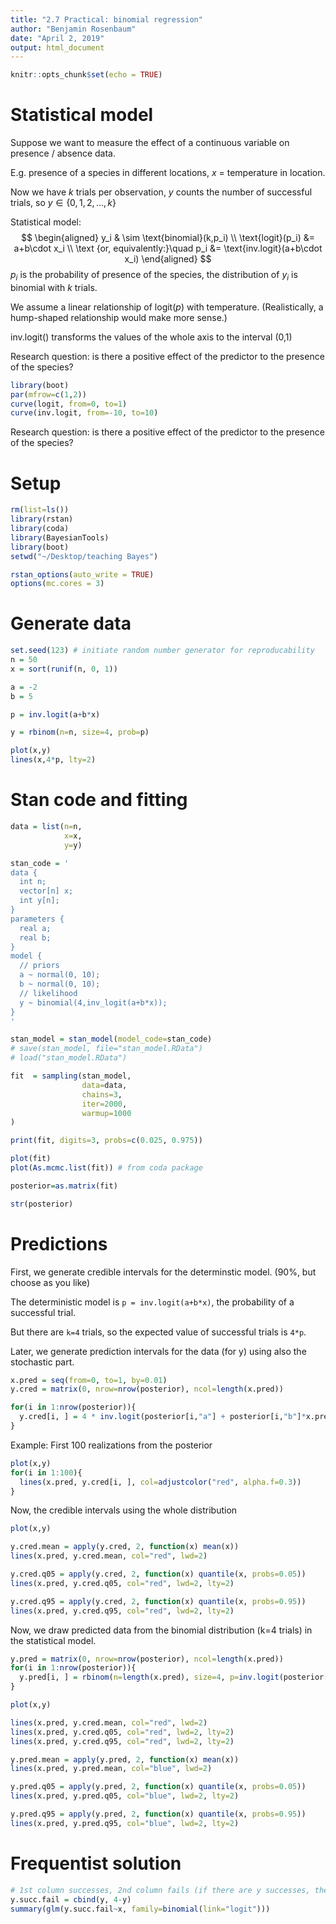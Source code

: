 ```yaml
---
title: "2.7 Practical: binomial regression"
author: "Benjamin Rosenbaum"
date: "April 2, 2019"
output: html_document
---
```


```r
knitr::opts_chunk$set(echo = TRUE)
```


# Statistical model

Suppose we want to measure the effect of a continuous variable on presence / absence data.

E.g. presence of a species in different locations, $x$ = temperature in location.

Now we have $k$ trials per observation, $y$ counts the number of successful trials, so $y\in\{0,1,2,...,k\}$

Statistical model: 
$$
\begin{aligned}
y_i & \sim \text{binomial}(k,p_i) \\ 
\text{logit}(p_i) &= a+b\cdot x_i \\
\text {or, equivalently:}\quad p_i &= \text{inv.logit}(a+b\cdot x_i)
\end{aligned}
$$
$p_i$ is the probability of presence of the species, the distribution of $y_i$ is binomial with $k$ trials.

We assume a linear relationship of $\text{logit}(p)$ with temperature. (Realistically, a hump-shaped relationship would make more sense.)

$\text{inv.logit}()$ transforms the values of the whole axis to the interval (0,1)

Research question: is there a positive effect of the predictor to the presence of the species?

```r
library(boot)
par(mfrow=c(1,2))
curve(logit, from=0, to=1)
curve(inv.logit, from=-10, to=10)
```

Research question: is there a positive effect of the predictor to the presence of the species?

# Setup

```r
rm(list=ls())
library(rstan)
library(coda)
library(BayesianTools)
library(boot)
setwd("~/Desktop/teaching Bayes")

rstan_options(auto_write = TRUE)
options(mc.cores = 3) 
```

# Generate data

```r
set.seed(123) # initiate random number generator for reproducability
n = 50
x = sort(runif(n, 0, 1))

a = -2
b = 5

p = inv.logit(a+b*x)

y = rbinom(n=n, size=4, prob=p)

plot(x,y)
lines(x,4*p, lty=2)
``` 

# Stan code and fitting

```r
data = list(n=n, 
            x=x, 
            y=y)

stan_code = '
data {
  int n;
  vector[n] x;
  int y[n];
}
parameters {
  real a;  
  real b;  
}
model {
  // priors
  a ~ normal(0, 10);
  b ~ normal(0, 10);
  // likelihood
  y ~ binomial(4,inv_logit(a+b*x));
}
'

stan_model = stan_model(model_code=stan_code)
# save(stan_model, file="stan_model.RData")
# load("stan_model.RData")

fit  = sampling(stan_model,
                data=data,
                chains=3,
                iter=2000,
                warmup=1000
)

print(fit, digits=3, probs=c(0.025, 0.975))

plot(fit)
plot(As.mcmc.list(fit)) # from coda package

posterior=as.matrix(fit)

str(posterior)

```

# Predictions 

First, we generate credible intervals for the determinstic model. (90%, but choose as you like)

The deterministic model is `p = inv.logit(a+b*x)`, the probability of a successful trial.

But there are `k=4` trials, so the expected value of successful trials is `4*p`.

Later, we generate prediction intervals for the data (for y) using also the stochastic part.


```r
x.pred = seq(from=0, to=1, by=0.01)
y.cred = matrix(0, nrow=nrow(posterior), ncol=length(x.pred))

for(i in 1:nrow(posterior)){
  y.cred[i, ] = 4 * inv.logit(posterior[i,"a"] + posterior[i,"b"]*x.pred)
}
```

Example: First 100 realizations from the posterior

```r
plot(x,y)
for(i in 1:100){
  lines(x.pred, y.cred[i, ], col=adjustcolor("red", alpha.f=0.3))
}
```

Now, the credible intervals using the whole distribution

```r
plot(x,y)

y.cred.mean = apply(y.cred, 2, function(x) mean(x)) 
lines(x.pred, y.cred.mean, col="red", lwd=2)

y.cred.q05 = apply(y.cred, 2, function(x) quantile(x, probs=0.05)) 
lines(x.pred, y.cred.q05, col="red", lwd=2, lty=2)

y.cred.q95 = apply(y.cred, 2, function(x) quantile(x, probs=0.95)) 
lines(x.pred, y.cred.q95, col="red", lwd=2, lty=2)
```

Now, we draw predicted data from the binomial distribution (k=4 trials) in the statistical model.

```r
y.pred = matrix(0, nrow=nrow(posterior), ncol=length(x.pred))
for(i in 1:nrow(posterior)){
  y.pred[i, ] = rbinom(n=length(x.pred), size=4, p=inv.logit(posterior[i,"a"] + posterior[i,"b"]*x.pred))
}

plot(x,y)

lines(x.pred, y.cred.mean, col="red", lwd=2)
lines(x.pred, y.cred.q05, col="red", lwd=2, lty=2)
lines(x.pred, y.cred.q95, col="red", lwd=2, lty=2)

y.pred.mean = apply(y.pred, 2, function(x) mean(x)) 
lines(x.pred, y.pred.mean, col="blue", lwd=2)

y.pred.q05 = apply(y.pred, 2, function(x) quantile(x, probs=0.05)) 
lines(x.pred, y.pred.q05, col="blue", lwd=2, lty=2)

y.pred.q95 = apply(y.pred, 2, function(x) quantile(x, probs=0.95)) 
lines(x.pred, y.pred.q95, col="blue", lwd=2, lty=2)
```


# Frequentist solution

```r
# 1st column successes, 2nd column fails (if there are y successes, there must be k-y fails)
y.succ.fail = cbind(y, 4-y) 
summary(glm(y.succ.fail~x, family=binomial(link="logit")))
```
